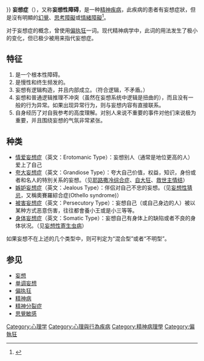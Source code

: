 {{Medical}}
{{多個問題|
{{Expand language|en|time=2017-02-04}}
{{ expert-subject }}

{{Proofreader needed|en|Delusional disorder}}
}}
'''妄想症'''（{{lang-en|Delusional disorder}}），又称'''妄想性障碍'''，是一种[[精神疾患|精神疾病]]，此疾病的患者有妄想症狀，但是沒有明顯的[[幻觉|幻覺]]、[[思考障礙|思考障礙]]或[[情緒障礙症|情緒障礙]]<ref>{{Cite book|chapter=|url=https://www.worldcat.org/title/dsm-5-tr-classification/oclc/1268112689&referer=brief_results|date=2022|isbn=978-0-89042-583-1|oclc=1268112689|language=en|last=American Psychiatric Association|title=DSM-5-TR classification|publisher=American Psychiatric Association Publishing|location=Washington, DC|access-date=2022-06-18|archive-date=2022-05-28|archive-url=https://web.archive.org/web/20220528053730/https://www.worldcat.org/title/dsm-5-tr-classification/oclc/1268112689%26referer%3Dbrief_results}}</ref>。

对于妄想症的概念，曾使用[[偏执狂|偏执狂]]一词。现代精神病学中，此词的用法发生了极小的变化，但已极少被用来指代妄想症。

==特征==
#是一个根本性障碍。
#是慢性和终生频发的。
#妄想有逻辑构造，并且内部成立。（符合逻辑，不矛盾。）
#妄想和普通逻辑推理不冲突（虽然在妄想系统中逻辑是扭曲的），而且没有一般的行为异常。如果出现异常行为，则与妄想内容有直接联系。
#自身经历了对自我参考的高度理解。对别人来说不重要的事件对他们来说极为重要，并且围绕妄想的气氛非常紧张。

==种类==
*[[情爱妄想症|情爱妄想症]]（英文：Erotomanic Type）：妄想别人（通常是地位更高的人）爱上了自己
*[[夸大妄想症|夸大妄想症]]（英文：Grandiose Type）：夸大自己价值，权益，知识，身份或者和名人的特別关系的妄想。（见[[耶路撒冷综合症|耶路撒冷综合症]]、[[自大狂|自大狂]]、[[救世主情结|救世主情结]]）
*[[嫉妒妄想症|嫉妒妄想症]]（英文：Jealous Type）：伴侣对自己不忠的妄想。（见[[妄想性猜忌|妄想性猜忌]]，又稱奧賽羅綜合症(Othello  syndrome)）
*[[被害妄想症|被害妄想症]]（英文：Persecutory Type）：妄想自己（或自己身边的人）被以某种方式恶意伤害，往往都會養小王或是小三等等。
*[[身体妄想症|身体妄想症]]（英文：Somatic Type）：妄想自己有身体上的缺陷或者不良的身体状况。（见[[妄想性寄生虫病|妄想性寄生虫病]]）
如果妄想不在上述的几个类型中，则可判定为“混合型”或者“不明型”。

==参见==
*[[妄想|妄想]]
*[[单调妄想|单调妄想]]
*[[偏执狂|偏执狂]]
*[[精神病|精神病]]
*[[精神分裂症|精神分裂症]]
*[[思覺敏感|思覺敏感]]

{{ICD-10-F}}

[[Category:心理学|Category:心理学]]
[[Category:心理與行為疾病|Category:心理與行為疾病]]
[[Category:精神病理學|Category:精神病理學]]
[[Category:偏執狂|Category:偏執狂]]